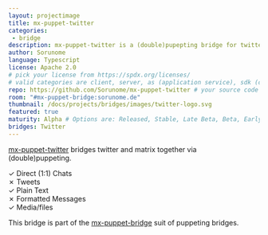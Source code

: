```yaml
---
layout: projectimage
title: mx-puppet-twitter
categories:
 - bridge
description: mx-puppet-twitter is a (double)pupepting bridge for twitter DMs.
author: Sorunome
language: Typescript
license: Apache 2.0
# pick your license from https://spdx.org/licenses/
# valid categories are client, server, as (application service), sdk (client sdk), bot, and other
repo: https://github.com/Sorunome/mx-puppet-twitter # your source code repository
room: "#mx-puppet-bridge:sorunome.de"
thumbnail: /docs/projects/bridges/images/twitter-logo.svg
featured: true
maturity: Alpha # Options are: Released, Stable, Late Beta, Beta, Early Beta, Late Alpha, Alpha, Early Alpha, or Not actively maintained
bridges: Twitter
---
```


[mx-puppet-twitter](https://github.com/Sorunome/mx-puppet-twitter) bridges twitter and matrix together via (double)puppeting.

&#10003; Direct (1:1) Chats  
&#10007; Tweets  
&#10003; Plain Text  
&#10007; Formatted Messages  
&#10003; Media/files  

This bridge is part of the [mx-puppet-bridge](https://github.com/Sorunome/mx-puppet-bridge) suit of puppeting bridges.
